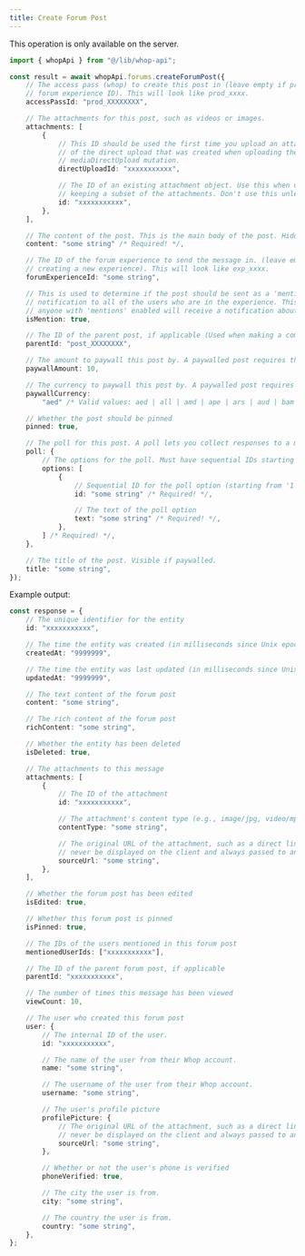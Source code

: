 ```yaml
---
title: Create Forum Post
---
```

<Note>This operation is only available on the server.</Note>
```typescript
import { whopApi } from "@/lib/whop-api";

const result = await whopApi.forums.createForumPost({
	// The access pass (whop) to create this post in (leave empty if providing a
	// forum experience ID). This will look like prod_xxxx.
	accessPassId: "prod_XXXXXXXX",

	// The attachments for this post, such as videos or images.
	attachments: [
		{
			// This ID should be used the first time you upload an attachment. It is the ID
			// of the direct upload that was created when uploading the file to S3 via the
			// mediaDirectUpload mutation.
			directUploadId: "xxxxxxxxxxx",

			// The ID of an existing attachment object. Use this when updating a resource and
			// keeping a subset of the attachments. Don't use this unless you know what you're doing.
			id: "xxxxxxxxxxx",
		},
	],

	// The content of the post. This is the main body of the post. Hidden if paywalled.
	content: "some string" /* Required! */,

	// The ID of the forum experience to send the message in. (leave empty if
	// creating a new experience). This will look like exp_xxxx.
	forumExperienceId: "some string",

	// This is used to determine if the post should be sent as a 'mention'
	// notification to all of the users who are in the experience. This means that
	// anyone with 'mentions' enabled will receive a notification about this post.
	isMention: true,

	// The ID of the parent post, if applicable (Used when making a comment)
	parentId: "post_XXXXXXXX",

	// The amount to paywall this post by. A paywalled post requires the user to purchase it in order to view its content.
	paywallAmount: 10,

	// The currency to paywall this post by. A paywalled post requires the user to purchase it in order to view its content.
	paywallCurrency:
		"aed" /* Valid values: aed | all | amd | ape | ars | aud | bam | bgn | bhd | bob | brl | bsd | cad | chf | clp | cop | crc | czk | dkk | dop | dzd | egp | etb | eth | eur | gbp | ghs | gmd | gtq | gyd | hkd | huf | idr | ils | inr | jmd | jod | jpy | kes | khr | krw | kwd | lkr | mad | mdl | mga | mkd | mnt | mop | mur | mxn | myr | nad | ngn | nok | nzd | omr | pen | php | pkr | pln | pyg | qar | ron | rsd | rub | rwf | sar | sek | sgd | thb | tnd | try | ttd | twd | tzs | usd | uyu | uzs | vnd | xcd | xof | zar */,

	// Whether the post should be pinned
	pinned: true,

	// The poll for this post. A poll lets you collect responses to a multiple choice question.
	poll: {
		// The options for the poll. Must have sequential IDs starting from 1
		options: [
			{
				// Sequential ID for the poll option (starting from '1')
				id: "some string" /* Required! */,

				// The text of the poll option
				text: "some string" /* Required! */,
			},
		] /* Required! */,
	},

	// The title of the post. Visible if paywalled.
	title: "some string",
});

```

Example output:

```typescript
const response = {
	// The unique identifier for the entity
	id: "xxxxxxxxxxx",

	// The time the entity was created (in milliseconds since Unix epoch)
	createdAt: "9999999",

	// The time the entity was last updated (in milliseconds since Unix epoch)
	updatedAt: "9999999",

	// The text content of the forum post
	content: "some string",

	// The rich content of the forum post
	richContent: "some string",

	// Whether the entity has been deleted
	isDeleted: true,

	// The attachments to this message
	attachments: [
		{
			// The ID of the attachment
			id: "xxxxxxxxxxx",

			// The attachment's content type (e.g., image/jpg, video/mp4)
			contentType: "some string",

			// The original URL of the attachment, such as a direct link to S3. This should
			// never be displayed on the client and always passed to an Imgproxy transformer.
			sourceUrl: "some string",
		},
	],

	// Whether the forum post has been edited
	isEdited: true,

	// Whether this forum post is pinned
	isPinned: true,

	// The IDs of the users mentioned in this forum post
	mentionedUserIds: ["xxxxxxxxxxx"],

	// The ID of the parent forum post, if applicable
	parentId: "xxxxxxxxxxx",

	// The number of times this message has been viewed
	viewCount: 10,

	// The user who created this forum post
	user: {
		// The internal ID of the user.
		id: "xxxxxxxxxxx",

		// The name of the user from their Whop account.
		name: "some string",

		// The username of the user from their Whop account.
		username: "some string",

		// The user's profile picture
		profilePicture: {
			// The original URL of the attachment, such as a direct link to S3. This should
			// never be displayed on the client and always passed to an Imgproxy transformer.
			sourceUrl: "some string",
		},

		// Whether or not the user's phone is verified
		phoneVerified: true,

		// The city the user is from.
		city: "some string",

		// The country the user is from.
		country: "some string",
	},
};

```
